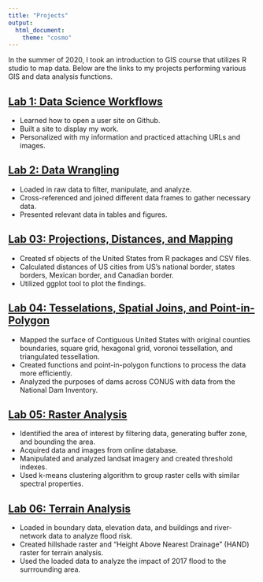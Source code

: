 ```yaml
---
title: "Projects"
output:
  html_document:
    theme: "cosmo"
---
```


In the summer of 2020, I took an introduction to GIS course that utilizes R studio to map data. Below are the links to my projects performing various GIS and data analysis functions. 

## [Lab 1: Data Science Workflows](https://kaitlynf.github.io/)
- Learned how to open a user site on Github. 
- Built a site to display my work.
- Personalized with my information and practiced attaching URLs and images. 

## [Lab 2: Data Wrangling](https://kaitlynf.github.io/geog-176A-labs/lab-02.html)
- Loaded in raw data to filter, manipulate, and analyze. 
- Cross-referenced and joined different data frames to gather necessary data. 
- Presented relevant data in tables and figures. 

## [Lab 03: Projections, Distances, and Mapping](https://kaitlynf.github.io/geog-176A-labs/lab-03.html)
- Created sf objects of the United States from R packages and CSV files. 
- Calculated distances of US cities from US's national border, states borders, Mexican border, and Canadian border.
- Utilized ggplot tool to plot the findings. 

## [Lab 04: Tesselations, Spatial Joins, and Point-in-Polygon](https://kaitlynf.github.io/geog-176A-labs/lab-04.html)
- Mapped the surface of Contiguous United States with original counties boundaries, square grid, hexagonal grid, voronoi tessellation, and triangulated tessellation. 
- Created functions and point-in-polygon functions to process the data more efficiently. 
- Analyzed the purposes of dams across CONUS with data from the National Dam Inventory. 

## [Lab 05: Raster Analysis](https://kaitlynf.github.io/geog-176A-labs/lab-05.html)
- Identified the area of interest by filtering data, generating buffer zone, and bounding the area. 
- Acquired data and images from online database. 
- Manipulated and analyzed landsat imagery and created threshold indexes. 
- Used k-means clustering algorithm to group raster cells with similar spectral properties. 

## [Lab 06: Terrain Analysis](https://kaitlynf.github.io/geog-176A-labs/lab-06.html)
- Loaded in boundary data, elevation data, and buildings and river-network data to analyze flood risk. 
- Created hillshade raster and “Height Above Nearest Drainage” (HAND) raster for terrain analysis. 
- Used the loaded data to analyze the impact of 2017 flood to the surrrounding area. 